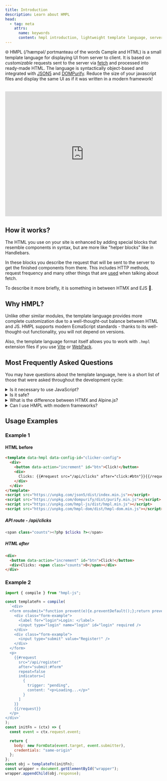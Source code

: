 ```yaml
---
title: Introduction
description: Learn about HMPL
head:
  - tag: meta
    attrs:
      name: keywords
      content: hmpl introduction, lightweight template language, server driven ui, hmpl vs htmx, json5 integration, dompurify support
---
```


🌐 HMPL (/ˈhæmpəl/ portmanteau of the words Cample and HTML) is a small template language for displaying UI from server to client. It is based on <em>customizable</em> requests sent to the server via <a href="https://developer.mozilla.org/en-US/docs/Web/API/Fetch_API">fetch</a> and processed into ready-made HTML. The language is syntactically object-based and integrated with <a href="https://www.npmjs.com/package/json5">JSON5</a> and <a href="https://www.npmjs.com/package/dompurify">DOMPurify</a>. Reduce the size of your javascript files and display the same UI as if it was written in a modern framework!

<div style="margin:2rem 0; height:400px;">
  <iframe
    width="1920"
    height="1080"
    src="https://www.youtube.com/embed/2Md6S9Cb1Q0"
    style="height:100%;width:100%;"
    title="HMPL Promo"
    frameborder="0"
    allow="accelerometer; autoplay; clipboard-write; encrypted-media; gyroscope; picture-in-picture; web-share"
    allowfullscreen
  ></iframe>
</div>

## How it works?

The HTML you use on your site is enhanced by adding special blocks that resemble components in syntax, but are more like "helper blocks" like in Handlebars.

In these blocks you describe the request that will be sent to the server to get the finished components from there. This includes HTTP methods, request frequency and many other things that are [used](https://developer.mozilla.org/en-US/docs/Web/API/Fetch_API/Using_Fetch) when talking about fetch.

To describe it more briefly, it is something in between HTMX and EJS 👀.

## Why HMPL?

Unlike other similar modules, the template language provides more complete customization due to a well-thought-out balance between HTML and JS. HMPL supports modern EcmaScript standards - thanks to its well-thought-out functionality, you will not depend on versions.

Also, the template language format itself allows you to work with `.hmpl` extension files if you use [Vite](/vite-plugin) or [WebPack](/webpack).

## Most Frequently Asked Questions

You may have questions about the template language, here is a short list of those that were asked throughout the development cycle:

<details>
<summary>Is it necessary to use JavaScript?</summary>

No, you don't have to use it with the [hmpl-dom](/dom) module, but the template language itself is fully configured for this.

</details>

<details>
<summary>Is it safe?</summary>

Yes, the template language is completely safe, as it only accepts `text/html` by default. If you are working with an uncontrolled API, the module also provides protection against XSS attacks. More information about security can be found [here](/about/security).

</details>

<details>
<summary>What is the difference between HTMX and Alpine.js?</summary>

We have written several articles on this topic, specifically about the differences from [HTMX](https://blog.hmpl-lang.dev/blog/2024/08/10/differences-between-hmpl-and-htmx.html) and [Alpine.js](https://blog.hmpl-lang.dev/blog/2025/05/03/best-alpinejs-alternative.html)

</details>

<details>
<summary>Can I use HMPL with modern frameworks?</summary>

Yes! HMPL is designed to work alongside modern frameworks. It's something in between HTMX and EJS, providing a lightweight alternative for server-client communication without the overhead of full framework implementations.

</details>

## Usage Examples

### Example 1

#### HTML before

```html
<template data-hmpl data-config-id="clicker-config">
  <div>
    <button data-action="increment" id="btn">Click!</button>
    <div>
      Clicks: {{#request src="/api/clicks" after="click:#btn"}}{{/request}}
    </div>
  </div>
</template>
<script src="https://unpkg.com/json5/dist/index.min.js"></script>
<script src="https://unpkg.com/dompurify/dist/purify.min.js"></script>
<script src="https://unpkg.com/hmpl-js/dist/hmpl.min.js"></script>
<script src="https://unpkg.com/hmpl-dom/dist/hmpl-dom.min.js"></script>
```

##### API route - /api/clicks

```php
<span class="counts"><?php $clicks ?></span>
```

##### HTML after

```html
<div>
  <button data-action="increment" id="btn">Click!</button>
  <div>Clicks: <span class="counts">0</span></div>
</div>
```

### Example 2

```javascript
import { compile } from "hmpl-js";

const templateFn = compile(
  `<div>
  <form onsubmit="function prevent(e){e.preventDefault();};return prevent(event);" id="form">
    <div class="form-example">
      <label for="login">Login: </label>
      <input type="login" name="login" id="login" required />
    </div>
    <div class="form-example">
      <input type="submit" value="Register!" />
    </div>
  </form>
  <p>
    {{#request
      src="/api/register"
      after="submit:#form"
      repeat=false
      indicators=[
        {
          trigger: "pending",
          content: "<p>Loading...</p>"
        }
      ]
    }}
    {{/request}}
  </p>
</div>`
);
const initFn = (ctx) => {
  const event = ctx.request.event;

  return {
    body: new FormData(event.target, event.submitter),
    credentials: "same-origin"
  };
};
const obj = templateFn(initFn);
const wrapper = document.getElementById("wrapper");
wrapper.appendChild(obj.response);
```



<Preview>

<div slot="preview">
  <FormComponent client:only="vue" />
</div>

</Preview>
